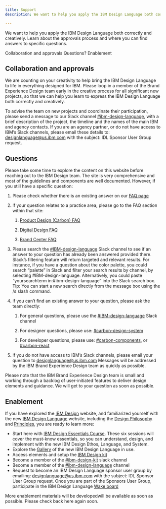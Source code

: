 ```yaml
---
title: Support
description: We want to help you apply the IBM Design Language both correctly and creatively. Learn about the approvals process and where you can find answers to specific questions.

---
```



<PageDescription>

We want to help you apply the IBM Design Language both correctly and creatively. Learn about the approvals process and where you can find answers to specific questions.

</PageDescription>

<AnchorLinks>
  <AnchorLink>Collaboration and approvals</AnchorLink>
  <AnchorLink>Questions?</AnchorLink>
  <AnchorLink>Enablement</AnchorLink>
</AnchorLinks>

## Collaboration and approvals

We are counting on your creativity to help bring the IBM Design Language to life in everything designed for IBM. Please loop in a member of the Brand Experience Design team early in the creative process for all significant new projects, so that we can help you learn to express the IBM Design Language both correctly and creatively.

To advise the team on new projects and coordinate their participation, please send a message to our Slack channel [#ibm-design-language](https://ibm-studios.slack.com/messages/C0U35LB2B), with a brief description of the project, the timeline and the names of the main IBM and agency contacts. If you are an agency partner, or do not have access to IBM’s Slack channels, please email these details to: [designlanguage@us.ibm.com]() with the subject: IDL Sponsor User Group request.

## Questions

Please take some time to explore the content on this website before reaching out to the IBM Design team. The site is very comprehensive and most of the guidelines and components are well documented. However, if you still have a specific question:


<ol class="bx--list--ordered">
<li class="bx--list__item">

Please check whether there is an existing answer on our [FAQ page]()

</li>
<li class="bx--list__item">

If your question relates to a practice area, please go to the FAQ section within that site:

<ol class="bx--list--nested">
<li class="bx--list__item">

[Product Design (Carbon) FAQ](https://www.carbondesignsystem.com/help/faq)

</li>
<li class="bx--list__item">

 [Digital Design FAQ](https://www.ibm.com/standards/web/faq.html)

</li>
<li class="bx--list__item">

 [Brand Center FAQ](https://www.ibm.com/brand/help/faq)

</li>

</ol>
</li>
<li class="bx--list__item">

Please search the [#IBM-design-language](https://ibm-studios.slack.com/messages/C0U35LB2B) Slack channel to see if an answer to your question has already been answered provided there. Slack’s filtering feature will return targeted and relevant results. For instance, if you have a question about the color palette, you could search “palette” in Slack and filter your search results by channel, by selecting #IBM-design-language. Alternatively, you could paste “yoursearchterm in:#ibm-design-language” into the Slack search box. Tip: You can start a new search directly from the message box using the /s slash command.

</li>
<li class="bx--list__item">

If you can’t find an existing answer to your question, please ask the team directly:



<ol class="bx--list--nested">
<li class="bx--list__item">

For general questions, please use the [#IBM-design-language](https://ibm-studios.slack.com/messages/C0U35LB2B) Slack channel

</li>
<li class="bx--list__item">

For designer questions, please use: [#carbon-design-system](https://ibm-studios.slack.com/messages/C0M053VPT/)

</li>
<li class="bx--list__item">

For developer questions, please use: [#carbon-components](https://ibm-studios.slack.com/messages/C046Y0YUD/), or [#carbon-react](https://ibm-studios.slack.com/messages/C2K6RFJ1G/)

</li>
</ol>
</li>
<li class="bx--list__item">

If you do not have access to IBM’s Slack channels, please email your question to [designlanguage@us.ibm.com]() Messages will be addressed by the IBM Brand Experience Design team as quickly as possible.

</li>
</ol>

Please note that the IBM Brand Experience Design team is small and working through a backlog of user-initiated features to deliver design elements and guidance. We will get to your question as soon as possible.

## Enablement

If you have explored the [IBM Design](https://www.ibm.com/design/) website, and familiarized yourself with the new [IBM Design Language](https://www.ibm.com/design/language/) website, including the [Design Philosophy](https://www.ibm.com/design/language/philosophy/pov) and [Principles](https://www.ibm.com/design/language/philosophy/principles/), you are ready to learn more:


- Start here with [IBM Design Essentials Course](https://w3.ibm.com/design/essentials). These six sessions will cover the must-know essentials, so you can understand, design, and implement with the new IBM Design Ethos, Language, and System. <br/>
- Explore the [Gallery](https://www.ibm.com/design/language/gallery) of the new IBM Design Language in use.<br/>
- Access elements and setup the [IBM Design kit](https://www.carbondesignsystem.com/resources/?&_ga=2.192292330.1162213957.1569426322-42838645.1566382348#theme-libraries) <br/>
- Become a member of the [#ibm-design-kit](https://ibm-studios.slack.com/archives/CDT9TSUAJ) slack channel <br/>
- Become a member of the [#ibm-design-language](https://ibm-studios.slack.com/messages/C0U35LB2B) channel <br/>
- Request to become an IBM Design Language sponsor user group by emailing: [designlanguage@us.ibm.com]() with the subject: IDL Sponsor User Group request. Once you are part of the Sponsors User Group, participate in the IBM Design Language [Wake board](https://ibm.wake.com/space/20) <br/>

More enablement materials will be developedwill be available as soon as possible. Please check back here again soon.